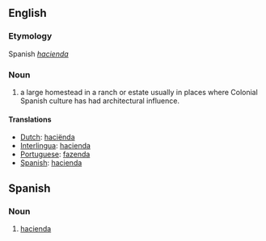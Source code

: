 ==English==

===Etymology===
Spanish ''[[hacienda]]''

===Noun===
#a large homestead in a ranch or estate usually in places where Colonial Spanish culture has had architectural influence.

==== Translations ====
*[[Dutch]]: [[haciënda]]
*[[Interlingua]]: [[hacienda]]
*[[Portuguese]]: [[fazenda]]
*[[Spanish]]: [[hacienda]]

==Spanish==
===Noun===
# [[hacienda]]